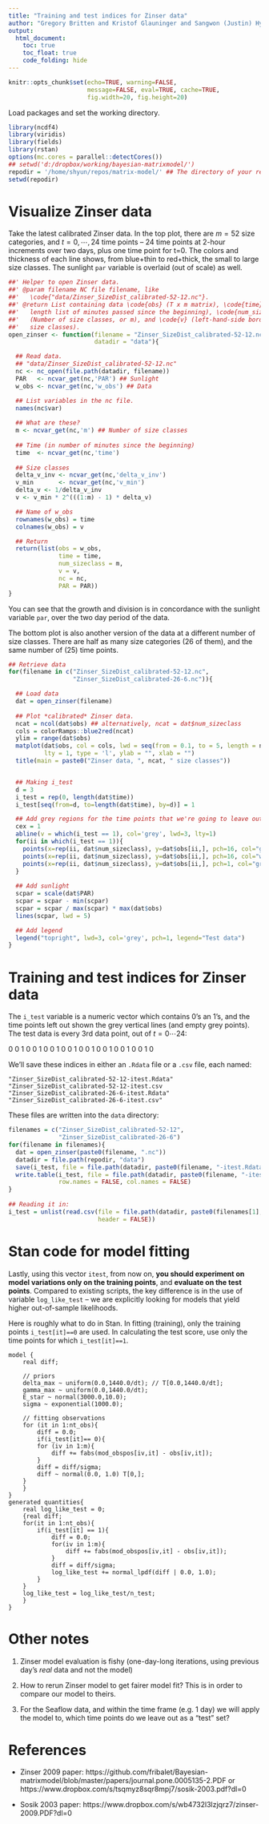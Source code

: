 ```yaml
---
title: "Training and test indices for Zinser data"
author: "Gregory Britten and Kristof Glauninger and Sangwon (Justin) Hyun"
output:
  html_document:
    toc: true
    toc_float: true
    code_folding: hide
---
```


```r
knitr::opts_chunk$set(echo=TRUE, warning=FALSE,
                      message=FALSE, eval=TRUE, cache=TRUE,
                      fig.width=20, fig.height=20)
```

Load packages and set the working directory.

```r
library(ncdf4)
library(viridis)
library(fields)
library(rstan)
options(mc.cores = parallel::detectCores())
## setwd('d:/dropbox/working/bayesian-matrixmodel/')
repodir = '/home/shyun/repos/matrix-model/' ## The directory of your repository.
setwd(repodir)
```

# Visualize Zinser data

Take the latest calibrated Zinser data. In the top plot, there are $m=52$ size
categories, and $t=0, \cdots, 24$ time points -- 24 time points at 2-hour
increments over two days, plus one time point for t=0. The colors and thickness
of each line shows, from blue+thin to red+thick, the small to large size
classes. The sunlight `par` variable is overlaid (out of scale) as well.

```r
##' Helper to open Zinser data.
##' @param filename NC file filename, like
##'   \code{"data/Zinser_SizeDist_calibrated-52-12.nc"}.
##' @return List containing data \code{obs} (T x m matrix), \code{time} (T
##'   length list of minutes passed since the beginning), \code{num_sizeclass}
##'   (Number of size classes, or m), and \code{v} (left-hand-side border of
##'   size classes).
open_zinser <- function(filename = "Zinser_SizeDist_calibrated-52-12.nc",
                        datadir = "data"){

  ## Read data.
  ## "data/Zinser_SizeDist_calibrated-52-12.nc"
  nc <- nc_open(file.path(datadir, filename))
  PAR   <- ncvar_get(nc,'PAR') ## Sunlight
  w_obs <- ncvar_get(nc,'w_obs') ## Data

  ## List variables in the nc file.
  names(nc$var)
  
  ## What are these?
  m <- ncvar_get(nc,'m') ## Number of size classes  
  
  ## Time (in number of minutes since the beginning)
  time  <- ncvar_get(nc,'time') 
  
  ## Size classes
  delta_v_inv <- ncvar_get(nc,'delta_v_inv')
  v_min       <- ncvar_get(nc,'v_min')
  delta_v <- 1/delta_v_inv
  v <- v_min * 2^(((1:m) - 1) * delta_v)

  ## Name of w_obs
  rownames(w_obs) = time
  colnames(w_obs) = v

  ## Return
  return(list(obs = w_obs,
              time = time,
              num_sizeclass = m,
              v = v,
              nc = nc,
              PAR = PAR))
}
```

You can see that the growth and division is in concordance with the sunlight
variable `par`, over the two day period of the data.

The bottom plot is also another version of the data at a different number of
size classes. There are half as many size categories (26 of them), and the same
number of ($25$) time points.

```r
## Retrieve data
for(filename in c("Zinser_SizeDist_calibrated-52-12.nc",
                  "Zinser_SizeDist_calibrated-26-6.nc")){

  ## Load data
  dat = open_zinser(filename)
  
  ## Plot *calibrated* Zinser data.
  ncat = ncol(dat$obs) ## alternatively, ncat = dat$num_sizeclass
  cols = colorRamps::blue2red(ncat)
  ylim = range(dat$obs)
  matplot(dat$obs, col = cols, lwd = seq(from = 0.1, to = 5, length = ncat),
          lty = 1, type = 'l', ylab = "", xlab = "")
  title(main = paste0("Zinser data, ", ncat, " size classes"))


  ## Making i_test
  d = 3
  i_test = rep(0, length(dat$time))
  i_test[seq(from=d, to=length(dat$time), by=d)] = 1

  ## Add grey regions for the time points that we're going to leave out.
  cex = 1
  abline(v = which(i_test == 1), col='grey', lwd=3, lty=1)
  for(ii in which(i_test == 1)){
    points(x=rep(ii, dat$num_sizeclass), y=dat$obs[ii,], pch=16, col="grey", cex=cex)
    points(x=rep(ii, dat$num_sizeclass), y=dat$obs[ii,], pch=16, col="white", cex=cex * 0.7)
    points(x=rep(ii, dat$num_sizeclass), y=dat$obs[ii,], pch=1, col="grey", cex=cex)
  }
  
  ## Add sunlight
  scpar = scale(dat$PAR)
  scpar = scpar - min(scpar)
  scpar = scpar / max(scpar) * max(dat$obs)
  lines(scpar, lwd = 5)

  ## Add legend
  legend("topright", lwd=3, col='grey', pch=1, legend="Test data")
}
```

# Training and test indices for Zinser data

The `i_test` variable is a numeric vector which contains 0's an 1's, and the
time points left out shown the grey vertical lines (and empty grey points). The
test data is every 3rd data point, out of $t=0 \cdots 24$:

0 0 1 0 0 1 0 0 1 0 0 1 0 0 1 0 0 1 0 0 1 0 0 1 0

We'll save these indices in either an `.Rdata` file or a `.csv` file, each named:

`"Zinser_SizeDist_calibrated-52-12-itest.Rdata"`
`"Zinser_SizeDist_calibrated-52-12-itest.csv`
`"Zinser_SizeDist_calibrated-26-6-itest.Rdata"`
`"Zinser_SizeDist_calibrated-26-6-itest.csv"`

These files are written into the `data` directory:


```r
filenames = c("Zinser_SizeDist_calibrated-52-12",
              "Zinser_SizeDist_calibrated-26-6")
for(filename in filenames){
  dat = open_zinser(paste0(filename, ".nc"))
  datadir = file.path(repodir, "data")
  save(i_test, file = file.path(datadir, paste0(filename, "-itest.Rdata")))
  write.table(i_test, file = file.path(datadir, paste0(filename, "-itest.csv")),
              row.names = FALSE, col.names = FALSE)
}
 
## Reading it in:
i_test = unlist(read.csv(file = file.path(datadir, paste0(filenames[1], "-itest.csv")),
                         header = FALSE))
```

# Stan code for model fitting

Lastly, using this vector `itest`, from now on, **you should experiment on model
variations only on the training points**, and **evaluate on the test
points**. Compared to existing scripts, the key difference is in the use of
variable `log_like_test` -- we are explicitly looking for models that yield
higher out-of-sample likelihoods.

Here is roughly what to do in Stan. In fitting (training), only the training
points `i_test[it]==0` are used. In calculating the test score, use only the
time points for which `i_test[it]==1`.



```{eval=FALSE}
model {
    real diff;
    
    // priors
    delta_max ~ uniform(0.0,1440.0/dt); // T[0.0,1440.0/dt];
    gamma_max ~ uniform(0.0,1440.0/dt);
    E_star ~ normal(3000.0,10.0);
    sigma ~ exponential(1000.0);

    // fitting observations
    for (it in 1:nt_obs){
        diff = 0.0;
		if(i_test[it]== 0){
        for (iv in 1:m){
            diff += fabs(mod_obspos[iv,it] - obs[iv,it]);
        }
        diff = diff/sigma;
        diff ~ normal(0.0, 1.0) T[0,];
    }
	}
}
generated quantities{
	real log_like_test = 0; 
	{real diff;
	for(it in 1:nt_obs){
		if(i_test[it] == 1){
			diff = 0.0;
			for(iv in 1:m){
				diff += fabs(mod_obspos[iv,it] - obs[iv,it]);
			}
			diff = diff/sigma;
			log_like_test += normal_lpdf(diff | 0.0, 1.0);
		}
	}
	log_like_test = log_like_test/n_test;
	}
}

```


# Other notes

1. Zinser model evaluation is fishy (one-day-long iterations, using previous
   day's *real* data and not the model)

2. How to rerun Zinser model to get fairer model fit? This is in order to
   compare our model to theirs.

3. For the Seaflow data, and within the time frame (e.g. 1 day) we will apply
   the model to, which time points do we leave out as a "test" set?

# References
* Zinser 2009 paper: https://github.com/fribalet/Bayesian-matrixmodel/blob/master/papers/journal.pone.0005135-2.PDF or https://www.dropbox.com/s/tsqmyz8sqr8mpj7/sosik-2003.pdf?dl=0

* Sosik 2003 paper: https://www.dropbox.com/s/wb4732l3lzjqrz7/zinser-2009.PDF?dl=0
